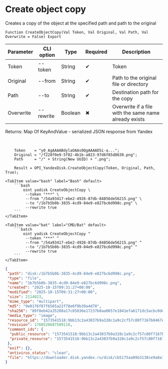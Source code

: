 ﻿---
sidebar_position: 5
description: Create object copy and other functions to work with Yandex Disk in the Open Integration Package, a free open-source integration library for 1C:Enterprise 8, OneScript and CLI
keywords: [1C, 1С, 1С:Enterprise, 1С:Enterprise 8.3, API, Integration, Services, Exchange, OneScript, CLI, Yandex Disk]
---


# Create object copy
 Creates a copy of the object at the specified path and path to the original



`Function CreateObjectCopy(Val Token, Val Original, Val Path, Val Overwrite = False) Export`

  | Parameter | CLI option | Type | Required | Description |
  |-|-|-|-|-|
  | Token | --token | String | &#x2714; | Token |
  | Original | --from | String | &#x2714; | Path to the original file or directory |
  | Path | --to | String | &#x2714; | Destination path for the copy |
  | Overwrite | --rewrite | Boolean | &#x2716; | Overwrite if a file with the same name already exists |

  
  Returns:  Map Of KeyAndValue - serialized JSON response from Yandex

<br/>



```bsl title="1C:Enterprise/OneScript code example"
    Token    = "y0_AgAAAABdylaOAAs0QgAAAAD5i-a...";
    Original = "/f228f0e9-5f02-4b1b-a823-97d6f85d8630.png";
    Path     = "/" + String(New UUID) + ".png";

    Result = OPI_YandexDisk.CreateObjectCopy(Token, Original, Path, True);
```
 

 <Tabs>
  
    <TabItem value="bash" label="Bash" default>
        ```bash
            oint yadisk CreateObjectCopy \
             --token "***" \
             --from "/54a93417-ebe2-4926-87db-84856de56215.png" \
             --to "/1b7b5b0b-3835-4cd9-84e9-e827bc6d998c.png" \
             --rewrite true
        ```
    </TabItem>
  
    <TabItem value="bat" label="CMD/Bat" default>
        ```batch
            oint yadisk CreateObjectCopy ^
             --token "***" ^
             --from "/54a93417-ebe2-4926-87db-84856de56215.png" ^
             --to "/1b7b5b0b-3835-4cd9-84e9-e827bc6d998c.png" ^
             --rewrite true
        ```
    </TabItem>
</Tabs>


```json title="Result"
{
 "path": "disk:/1b7b5b0b-3835-4cd9-84e9-e827bc6d998c.png",
 "type": "file",
 "name": "1b7b5b0b-3835-4cd9-84e9-e827bc6d998c.png",
 "created": "2025-10-15T09:31:27+00:00",
 "modified": "2025-10-15T09:31:27+00:00",
 "size": 2114023,
 "mime_type": "multipart",
 "md5": "9e0176f87f6565a22f78e0f9b39a4d78",
 "sha256": "89f8eb42a35208a17c85036e17237b0aa0657e1841efa6171dc5acbc0dea9e18",
 "media_type": "image",
 "resource_id": "1573541518:9bb13c2a43037b9a328c1a9c2cf57c80f7167b8467edbb0a5f8001880e6de52e",
 "revision": 1760520687589118,
 "comment_ids": {
  "public_resource": "1573541518:9bb13c2a43037b9a328c1a9c2cf57c80f7167b8467edbb0a5f8001880e6de52e",
  "private_resource": "1573541518:9bb13c2a43037b9a328c1a9c2cf57c80f7167b8467edbb0a5f8001880e6de52e"
 },
 "exif": {},
 "antivirus_status": "clean",
 "file": "https://downloader.disk.yandex.ru/disk/cb5175aa09b3138ce9a8a7b78347b0982259265c1a51ff79391555df4d4e1ce6/68efa230/Kdpe3dFisZLPovVA4r-aBmpkby3AOQiLsayEHYapOMw2ylFGSbZZrsWtGPTvHxG_-QDrqSGFBOOsS3b3gKT1zA%3D%3D?uid=1573541518&filename=1b7b5b0b-3835-4cd9-84e9-e827bc6d998c.png&disposition=attachment&hash=&limit=0&content_type=multipart&owner_uid=1573541518&fsize=2114023&hid=03d7263840468e281bd0b238a26e7d0d&media_type=image&tknv=v3&etag=9e0176f87f6565a22f78e0f9b39a4d78"
}
```
